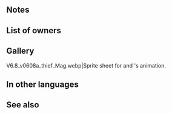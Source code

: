 {{Weapon Infobox
|tagid=SID_影潜む密偵の香水瓶
|intID=3194
|image=wep_mg069
|exclusive=1
|weaponType=Red Tome
|cost=400
|might=14
|range=2
|cooldown=-1
|effect=Enables【Canto (Ally 2)】.<br><br>Accelerates Special trigger (cooldown count-1). At start of combat, if unit's HP ≥ 25%, grants Atk/Spd+6 to unit during combat, and also, if unit's Spd > foe's Spd, foe cannot counterattack. If unit's HP ≥ 25% at start of combat and unit attacks, after combat, deals 10 damage to target and foes within 2 spaces of target.<br><br>【Canto (Ally 2)】<br>After an attack, Assist skill, or structure destruction, unit can move to a space adjacent to any ally within 2 spaces.<br><br>(Once per turn. Cannot attack or assist. After moving, if a skill that grants another action would be triggered (like with Galeforce), Canto will trigger after the granted action. Unit's base movement has no effect on movement granted. Granted movement treated as Warp movement.)
|statModifiers=0,14,0,0,0
|required=Bolganone;Fenrir
|properties=
}}
==Notes==
{{Canto|Ally 2}}
{{Combat boosts}}
{{Prevent counterattacks}}
{{IfUnitAttacked}}
{{Out of combat damage}}
==List of owners==
{{Skill Hero List}}
==Gallery==
<gallery>
V6.8_v0608a_thief_Mag.webp|Sprite sheet for {{St|Lofty Leaflet}} and {{PAGENAME}}'s animation.
</gallery>
==In other languages==
{{OtherLanguages
|japanese=影潜む密偵の香水瓶
|german=Betörender Duft
|spanishEU=Aroma relajante
|spanishLA=Aroma relajante
|french=Parfum apaisant
|italian=Profumo soave
|chineseTW=暗影密探的香水瓶
|portuguese=Aroma calmante
}}
==See also==
{{See also skills|cond=Description LIKE '%【Canto (Ally 2)】%' OR Description LIKE '%unit_s Spd%foe cannot counterattack%'|columns=3}}
{{Weapons Navbox}}